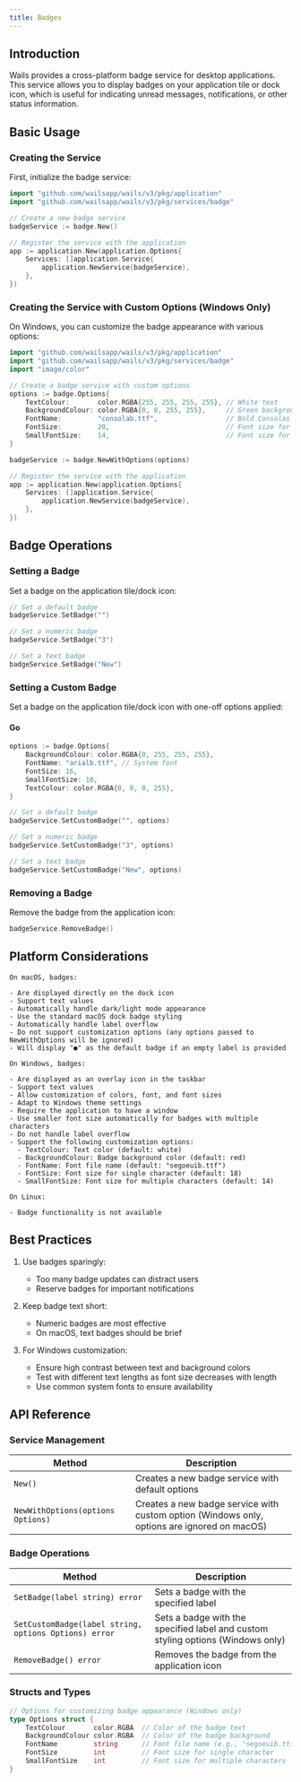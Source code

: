 ```yaml
---
title: Badges
---
```



## Introduction

Wails provides a cross-platform badge service for desktop applications. This service allows you to display badges on your application tile or dock icon, which is useful for indicating unread messages, notifications, or other status information.

## Basic Usage

### Creating the Service

First, initialize the badge service:

```go
import "github.com/wailsapp/wails/v3/pkg/application"
import "github.com/wailsapp/wails/v3/pkg/services/badge"

// Create a new badge service
badgeService := badge.New()

// Register the service with the application
app := application.New(application.Options{
    Services: []application.Service{
        application.NewService(badgeService),
    },
})
```

### Creating the Service with Custom Options (Windows Only)

On Windows, you can customize the badge appearance with various options:

```go
import "github.com/wailsapp/wails/v3/pkg/application"
import "github.com/wailsapp/wails/v3/pkg/services/badge"
import "image/color"

// Create a badge service with custom options
options := badge.Options{
    TextColour:       color.RGBA{255, 255, 255, 255}, // White text
    BackgroundColour: color.RGBA{0, 0, 255, 255},     // Green background
    FontName:         "consolab.ttf",                 // Bold Consolas font
    FontSize:         20,                             // Font size for single character
    SmallFontSize:    14,                             // Font size for multiple characters
}

badgeService := badge.NewWithOptions(options)

// Register the service with the application
app := application.New(application.Options{
    Services: []application.Service{
        application.NewService(badgeService),
    },
})
```

## Badge Operations

### Setting a Badge

Set a badge on the application tile/dock icon:

```go
// Set a default badge
badgeService.SetBadge("")

// Set a numeric badge
badgeService.SetBadge("3")

// Set a text badge
badgeService.SetBadge("New")
```

### Setting a Custom Badge

Set a badge on the application tile/dock icon with one-off options applied:

#### Go
```go
options := badge.Options{
    BackgroundColour: color.RGBA{0, 255, 255, 255},
    FontName: "arialb.ttf", // System font
    FontSize: 16,
    SmallFontSize: 10,
    TextColour: color.RGBA{0, 0, 0, 255},
}

// Set a default badge
badgeService.SetCustomBadge("", options)

// Set a numeric badge
badgeService.SetCustomBadge("3", options)

// Set a text badge
badgeService.SetCustomBadge("New", options)
```

### Removing a Badge

Remove the badge from the application icon:

```go
badgeService.RemoveBadge()
```

## Platform Considerations

<Tabs>
  <TabItem label="macOS" icon="fa-brands:apple">
    
    On macOS, badges:
    
    - Are displayed directly on the dock icon
    - Support text values
    - Automatically handle dark/light mode appearance
    - Use the standard macOS dock badge styling
    - Automatically handle label overflow
    - Do not support customization options (any options passed to NewWithOptions will be ignored)
    - Will display "●" as the default badge if an empty label is provided
    
  </TabItem>
  
  <TabItem label="Windows" icon="fa-brands:windows">
    
    On Windows, badges:
    
    - Are displayed as an overlay icon in the taskbar
    - Support text values
    - Allow customization of colors, font, and font sizes
    - Adapt to Windows theme settings
    - Require the application to have a window
    - Use smaller font size automatically for badges with multiple characters
    - Do not handle label overflow
    - Support the following customization options:
      - TextColour: Text color (default: white)
      - BackgroundColour: Badge background color (default: red)
      - FontName: Font file name (default: "segoeuib.ttf")
      - FontSize: Font size for single character (default: 18)
      - SmallFontSize: Font size for multiple characters (default: 14)
    
  </TabItem>
  
  <TabItem label="Linux" icon="fa-brands:linux">
    
    On Linux:
    
    - Badge functionality is not available
    
  </TabItem>
</Tabs>

## Best Practices

1. Use badges sparingly:
   - Too many badge updates can distract users
   - Reserve badges for important notifications

2. Keep badge text short:
   - Numeric badges are most effective
   - On macOS, text badges should be brief

3. For Windows customization:
   - Ensure high contrast between text and background colors
   - Test with different text lengths as font size decreases with length
   - Use common system fonts to ensure availability

## API Reference

### Service Management
| Method                                     | Description                                           |
|--------------------------------------------|-------------------------------------------------------|
| `New()`                                    | Creates a new badge service with default options      |
| `NewWithOptions(options Options)`          | Creates a new badge service with custom option (Windows only, options are ignored on macOS) |

### Badge Operations
| Method                                       | Description                                                |
|----------------------------------------------|------------------------------------------------------------|
| `SetBadge(label string) error`               | Sets a badge with the specified label                      |
| `SetCustomBadge(label string, options Options) error` | Sets a badge with the specified label and custom styling options (Windows only) |
| `RemoveBadge() error`                        | Removes the badge from the application icon                |
### Structs and Types

```go
// Options for customizing badge appearance (Windows only)
type Options struct {
    TextColour       color.RGBA  // Color of the badge text
    BackgroundColour color.RGBA  // Color of the badge background
    FontName         string      // Font file name (e.g., "segoeuib.ttf")
    FontSize         int         // Font size for single character
    SmallFontSize    int         // Font size for multiple characters
}
```
